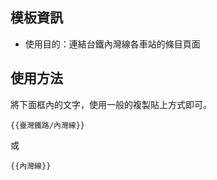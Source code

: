 {{NoteTA|G1=MediaWiki}}{{Documentation subpage}}<!-- 在本行下編輯模板說明 -->

==模板資訊==
*使用目的：連結台鐵內灣線各車站的條目頁面

==使用方法==
將下面框內的文字，使用一般的複製貼上方式即可。
<pre>{{臺灣鐵路/內灣線}}</pre>或<pre>{{內灣線}}</pre>

<includeonly>{{Sandbox other||<!-- 本行下加入模板的分類 -->
[[Category:台灣鐵道路線模板]]

}}</includeonly>